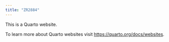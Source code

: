 ```yaml
---
title: "ZR2884"
---
```


This is a Quarto website.

To learn more about Quarto websites visit <https://quarto.org/docs/websites>.
